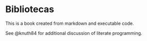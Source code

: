 # Bibliotecas

This is a book created from markdown and executable code.

See @knuth84 for additional discussion of literate programming.
